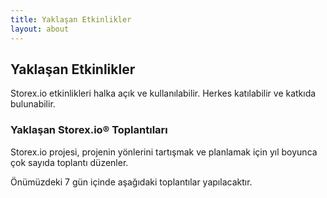 ```yaml
---
title: Yaklaşan Etkinlikler
layout: about
---
```


## Yaklaşan Etkinlikler

Storex.io etkinlikleri halka açık ve kullanılabilir. Herkes katılabilir ve katkıda bulunabilir.

### Yaklaşan Storex.io® Toplantıları

Storex.io projesi, projenin yönlerini tartışmak ve planlamak için yıl boyunca çok sayıda toplantı düzenler.

Önümüzdeki 7 gün içinde aşağıdaki toplantılar yapılacaktır.

<UpcomingMeetings />

